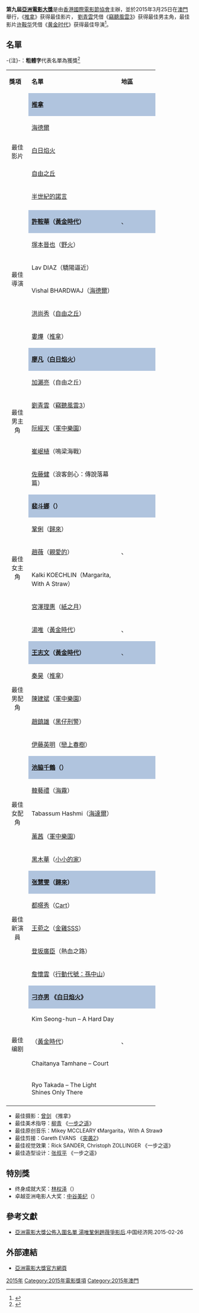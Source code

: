 {{Infobox film awards
| number = 9
| award = 亞洲電影大獎
| image = 
| caption = 官方海报
| date = 2015年3月25日
| site = [[澳門|澳門]]
| host = 
| preshow=
| producer = 
| director = 
| network = 
| best_picture = 
| most_wins = 
| most_nominations =  
| duration = 
| ratings =
| last = [[第8屆亞洲電影大獎|第8届]]
| next = [[第10屆亞洲電影大獎|第10届]]
}}
'''第九屆[[亞洲電影大獎|亞洲電影大獎]]'''是由[[香港國際電影節協會|香港國際電影節協會]]主辦，並於2015年3月25日在[[澳門|澳門]]舉行，《[[推拿_(電影)|推拿]]》获得最佳影片， [[劉青雲|劉青雲]]凭借《[[竊聽風雲3|竊聽風雲3]]》获得最佳男主角，最佳影片[[许鞍华|许鞍华]]凭借《[[黄金时代|黄金时代]]》获得最佳导演<ref >{{cite web |url=http://ent.163.com/15/0326/03/ALJS4SR400032KMI.html |language= |title=亚洲电影大奖廖凡称帝 大热《推拿》获最佳电影 |publisher=网易娱乐 |date=2015-03-26 |accessdate= |archive-date=2015-03-28 |archive-url=https://web.archive.org/web/20150328220757/http://ent.163.com/15/0326/03/ALJS4SR400032KMI.html |dead-url=no }}</ref>。

==名單==
-{注}-：'''粗體字'''代表名單為獲獎<ref>{{cite web|url=http://www.asianfilmawards.asia/nominees-and-winners/8th-afa-nominees-and-winners/8th-afa-nominees-and-winners/ |title=8th AFA Nominees and Winners |publisher=[http://www.asianfilmawards.asia Asian Film Awards] |deadurl=yes |archiveurl=https://web.archive.org/web/20150424045304/http://www.asianfilmawards.asia/nominees-and-winners/8th-afa-nominees-and-winners/8th-afa-nominees-and-winners/ |archivedate=2015-04-24 }}</ref>

{|class="wikitable" width="80%"
|- style="background:#C0C0C0;" align=center
|width=15%|'''獎項'''||width=60%|'''名單'''||width=25%|'''地區'''
|-
| rowspan="6" style="text-align:center;"| 最佳影片 || style="background:#B0C4DE;" | '''[[推拿_(電影)|推拿]]'''|| style="background:#B0C4DE;" | {{CHNML}}
|-
|[[海德爾|海德爾]]||{{IND}}
|-
|[[白日焰火|白日焰火]]||{{CHNML}}
|-
|[[自由之丘_(電影)|自由之丘]]||{{KOR}}
|-
|[[半世紀的諾言_(電影)|半世紀的諾言]]||{{KOR}}
|-
|{{link-ja|只在那裡閃耀|そこのみにて光輝く}}||{{JPN}}
|-
| rowspan="6" style="text-align:center;"| 最佳導演 || style="background:#B0C4DE;" |'''[[許鞍華|許鞍華]]（[[黃金時代_(2014年電影)|黃金時代]]）'''|| style="background:#B0C4DE;" | {{HK}}、{{CHNML}}
|-
|[[塚本晉也|塚本晉也]]（[[野火|野火]]）||{{JPN}}
|-
|Lav DIAZ（驕陽逼近）||{{PHI}}
|-
|Vishal BHARDWAJ（[[海德爾_(電影)|海德爾]]）||{{IND}}
|-
|[[洪尚秀|洪尚秀]]（[[自由之丘_(電影)|自由之丘]]）||{{KOR}}
|-
|[[婁燁|婁燁]]（[[推拿_(電影)|推拿]]）||{{CHNML}}
|-
| rowspan="6" style="text-align:center;"| 最佳男主角 || style="background:#B0C4DE;" |'''[[廖凡|廖凡]]（[[白日焰火|白日焰火]]）'''|| style="background:#B0C4DE;" | {{CHNML}}
|-
|[[加瀨亮|加瀨亮]]（自由之丘）||{{KOR}}
|-
|[[劉青雲|劉青雲]]（[[竊聽風雲3|竊聽風雲3]]）||{{HK}}
|-
|[[阮經天|阮經天]]（[[軍中樂園_(電影)|軍中樂園]]）||{{TWN}}
|-
|[[崔岷植|崔岷植]]（鳴梁海戰）||{{KOR}}
|-
|[[佐藤健|佐藤健]]（浪客劍心：傳說落幕篇）||{{JPN}}
|-
| rowspan="6" style="text-align:center;"| 最佳女主角 || style="background:#B0C4DE;" |'''[[裴斗娜|裴斗娜]]（{{link-en|道熙啊|A Girl at My Door}}）'''|| style="background:#B0C4DE;" | {{KOR}}
|-
|[[鞏俐|鞏俐]]（[[歸來_(電影)|歸來]]）||{{CHNML}}
|-
|[[趙薇|趙薇]]（[[親愛的_(2014年電影)|親愛的]]）||{{HK}}、{{CHNML}}
|-
|Kalki KOECHLIN（Margarita, With A Straw）||{{IND}}
|-
|[[宮澤理惠|宮澤理惠]]（[[紙之月|紙之月]]）||{{JPN}}
|-
|[[湯唯|湯唯]]（[[黃金時代_(2014年電影)|黃金時代]]）||{{HK}}、{{CHNML}}
|-
| rowspan="5" style="text-align:center;"| 最佳男配角 || style="background:#B0C4DE;" |'''[[王志文|王志文]]（[[黃金時代_(2014年電影)|黃金時代]]）'''|| style="background:#B0C4DE;" | {{HK}}、{{CHNML}}
|-
|[[秦昊|秦昊]]（[[推拿_(电影)|推拿]]）||{{CHNML}}
|-
|[[陳建斌|陳建斌]]（[[軍中樂園__(電影)|軍中樂園]]）||{{TWN}}
|-
|[[趙鎮雄|趙鎮雄]]（[[黑仔刑警|黑仔刑警]]）||{{KOR}}
|-
|[[伊藤英明|伊藤英明]]（[[戀上春樹|戀上春樹]]）||{{JPN}}
|-
| rowspan="5" style="text-align:center;"| 最佳女配角 || style="background:#B0C4DE;" |'''[[池脇千鶴|池脇千鶴]]（{{link-ja|只在那裡閃耀|そこのみにて光輝く}}）'''|| style="background:#B0C4DE;" | {{JPN}}
|-
|[[韓藝禮|韓藝禮]]（[[海霧|海霧]]）||{{KOR}}
|-
|Tabassum Hashmi（[[海達爾|海達爾]]）||{{IND}}
|-
|[[萬茜|萬茜]]（[[軍中樂園_(電影)|軍中樂園]]）||{{TWN}}
|-
|[[黑木華|黑木華]]（[[小小的家|小小的家]]）||{{JPN}}
|-
| rowspan="5" style="text-align:center;"| 最佳新演員 || style="background:#B0C4DE;" |'''[[张慧雯_(中国演员)|张慧雯]]（[[歸來_(電影)|歸來]]）'''|| style="background:#B0C4DE;" | {{CHNML}}
|-
|[[都暻秀|都暻秀]]（[[Cart|Cart]]）||{{KOR}}
|-
|[[王菀之|王菀之]]（[[金雞SSS|金雞SSS]]）||{{HK}}
|-
|[[登坂廣臣|登坂廣臣]]（熱血之路）||{{JPN}}
|-
|[[詹懷雲|詹懷雲]]（[[行動代號：孫中山|行動代號：孫中山]]）||{{TWN}}
|-
| rowspan="5" style="text-align:center;"| 最佳编剧 || style="background:#B0C4DE;" |'''[[刁亦男|刁亦男]] 《[[白日焰火|白日焰火]]》'''|| style="background:#B0C4DE;" | {{CHNML}}
|-
|Kim Seong-hun – A Hard Day||{{KOR}}
|-
| （[[黃金時代_(2014年電影)|黃金時代]]）||{{HK}}、{{CHNML}}
|-
| Chaitanya Tamhane – Court||{{IND}}
|-
|Ryo Takada – The Light Shines Only There||{{JPN}}
|-
|}
*最佳摄影：[[曾剑|曾剑]] 《推拿》
*最佳美术指导：[[柳青|柳青]] 《[[一步之遥|一步之遥]]》
*最佳原创音乐：Mikey MCCLEARY 《Margarita，With A Straw》
*最佳剪接：Gareth EVANS 《[[突袭2|突袭2]]》
*最佳视觉效果：Rick SANDER, Christoph ZOLLINGER  《一步之遥》
*最佳造型设计：[[张叔平|张叔平]] 《一步之遥》

== 特別獎 ==
*终身成就大奖：[[林权泽|林权泽]]（{{南韓}}）
*卓越亚洲电影人大奖：[[中谷美纪|中谷美纪]]（{{日本}}）

==參考文獻==
{{reflist}}
*[https://web.archive.org/web/20170305052931/http://ent.ce.cn/news/201502/26/t20150226_4649528.shtml 亞洲電影大獎公佈入圍名單 湯唯鞏俐趙薇爭影后].中国经济网.2015-02-26

==外部連結==
* [http://www.asianfilmawards.asia 亞洲電影大獎官方網頁] {{Wayback|url=http://www.asianfilmawards.asia/ |date=20170324082056 }}

{{亞洲電影大獎}}
[[Category:亚洲电影大奖|2015年]]
[[Category:2015年電影獎項|Category:2015年電影獎項]]
[[Category:2015年澳門|Category:2015年澳門]]